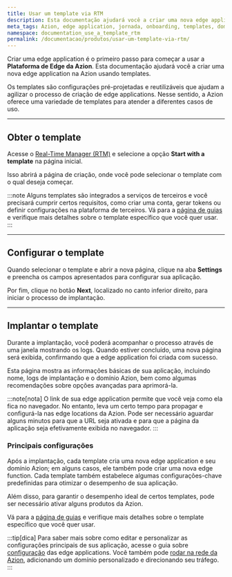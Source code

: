 ```yaml
---
title: Usar um template via RTM
description: Esta documentação ajudará você a criar uma nova edge application na Azion usando templates.
meta_tags: Azion, edge application, jornada, onboarding, templates, domínios, tráfego
namespace: documentation_use_a_template_rtm
permalink: /documentacao/produtos/usar-um-template-via-rtm/
---
```



Criar uma edge application é o primeiro passo para começar a usar a **Plataforma de Edge da Azion**. Esta documentação ajudará você a criar uma nova edge application na Azion usando templates.

Os templates são configurações pré-projetadas e reutilizáveis que ajudam a agilizar o processo de criação de edge applications. Nesse sentido, a Azion oferece uma variedade de templates para atender a diferentes casos de uso.

---

## Obter o template

Acesse o [Real-Time Manager (RTM)](https://manager.azion.com/) e selecione a opção **Start with a template** na página inicial.

Isso abrirá a página de criação, onde você pode selecionar o template com o qual deseja começar.

:::note
Alguns templates são integrados a serviços de terceiros e você precisará cumprir certos requisitos, como criar uma conta, gerar tokens ou definir configurações na plataforma de terceiros. Vá para a [página de guias](/pt-br/documentacao/produtos/guias/#azion-templates) e verifique mais detalhes sobre o template específico que você quer usar.
:::

---

## Configurar o template

Quando selecionar o template e abrir a nova página, clique na aba **Settings** e preencha os campos apresentados para configurar sua aplicação.

Por fim, clique no botão **Next**, localizado no canto inferior direito, para iniciar o processo de implantação.

---

## Implantar o template

Durante a implantação, você poderá acompanhar o processo através de uma janela mostrando os logs. Quando estiver concluído, uma nova página será exibida, confirmando que a edge application foi criada com sucesso.

Esta página mostra as informações básicas de sua aplicação, incluindo nome, logs de implantação e o domínio Azion, bem como algumas recomendações sobre opções avançadas para aprimorá-la.

:::note[nota]
O link de sua edge application permite que você veja como ela fica no navegador. No entanto, leva um certo tempo para propagar e configurá-la nas edge locations da Azion. Pode ser necessário aguardar alguns minutos para que a URL seja ativada e para que a página da aplicação seja efetivamente exibida no navegador.
:::

### Principais configurações

Após a implantação, cada template cria uma nova edge application e seu domínio Azion; em alguns casos, ele também pode criar uma nova edge function. Cada template também estabelece algumas configurações-chave predefinidas para otimizar o desempenho de sua aplicação.

Além disso, para garantir o desempenho ideal de certos templates, pode ser necessário ativar alguns produtos da Azion.

Vá para a [página de guias](/pt-br/documentacao/produtos/guias/#azion-templates) e verifique mais detalhes sobre o template específico que você quer usar.

:::tip[dica]
Para saber mais sobre como editar e personalizar as configurações principais de sus aplicação, acesse o guia sobre [configuração](/pt-br/documentacao/produtos/guias/build/definir-configuracoes-principais/) das edge applications. Você também pode [rodar na rede da Azion](/pt-br/documentacao/produtos/rodar-na-rede-da-azion/), adicionando um domínio personalizado e direcionando seu tráfego.
:::
